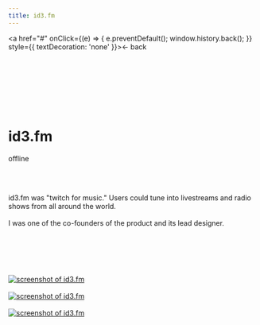 ```yaml
---
title: id3.fm
---
```


<a href="#" onClick={(e) => { e.preventDefault(); window.history.back(); }} style={{ textDecoration: 'none' }}>← back</a>

<br></br>
<br></br>
<br></br>

# id3.fm
offline

<br></br>

id3.fm was "twitch for music." Users could tune into livestreams and radio shows from all around the world.
<br></br>
I was one of the co-founders of the product and its lead designer.

<br></br>
<br></br>

[![screenshot of id3.fm](/images/screenshots/id3-2.jpg)](https://mattportner.com/images/screenshots/id3-2.jpg)
<br></br>
[![screenshot of id3.fm](/images/screenshots/id3-1.jpg)](https://mattportner.com/images/screenshots/id3-1.jpg)
<br></br>
[![screenshot of id3.fm](/images/screenshots/id3-3.jpg)](https://mattportner.com/images/screenshots/id3-3.jpg)